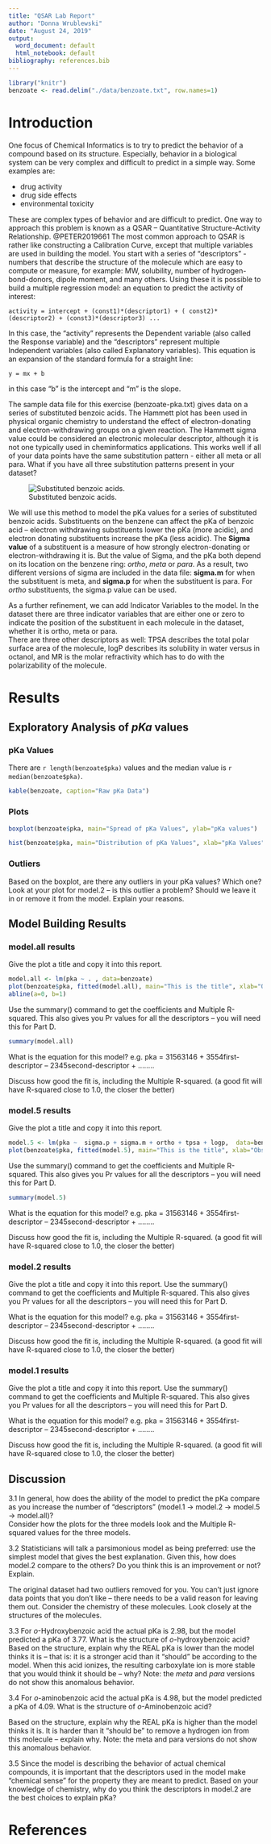 ```yaml
---
title: "QSAR Lab Report"
author: "Donna Wrublewski"
date: "August 24, 2019"
output:
  word_document: default
  html_notebook: default
bibliography: references.bib
---
```


```r
library("knitr")
benzoate <- read.delim("./data/benzoate.txt", row.names=1)
```

# Introduction

One focus of Chemical Informatics is to try to predict the behavior of a compound based 
on its structure. Especially, behavior in a biological system can be very complex and 
difficult to predict in a simple way. Some examples are:

* drug activity
* drug side effects
* environmental toxicity

These are complex types of behavior and are difficult to predict. One way to approach 
this problem is known as a QSAR – Quantitative Structure-Activity Relationship. 
@PETER2019661 The most common approach to QSAR is rather like constructing a Calibration 
Curve, except that multiple variables are used in building the model. You start with a 
series of “descriptors” - numbers that describe the structure of the
molecule which are easy to compute or measure, for example: MW, solubility, number of 
hydrogen- bond-donors, dipole moment, and many others. Using these it is possible to 
build a multiple regression model: an equation to predict the activity of interest:

`
activity = intercept + (const1)*(descriptor1) + ( const2)*(descriptor2) + (const3)*(descriptor3) ...
`

In this case, the “activity” represents the Dependent variable (also called the Response variable) and the “descriptors” represent multiple Independent variables (also called Explanatory variables).  This equation is an expansion of the standard formula for a straight line:

`
y = mx + b
`

in this case “b” is the intercept and “m” is the slope.  

The sample data file for this exercise (benzoate-pka.txt) gives data on a series of 
substituted benzoic acids.  The Hammett plot has been used in physical organic chemistry 
to understand the effect of electron-donating and electron-withdrawing groups on a given 
reaction.  The Hammett sigma value could be considered an electronic molecular 
descriptor, although it is not one typically used in cheminformatics applications.
This works well if all of your data points have the same substitution pattern - either 
all meta or all para.  What if you have all three substitution patterns present in your 
dataset?  

![Substituted benzoic acids.](./images/bromo_benzoic_acids.png)

We will use this method to model the pKa values for a series of substituted benzoic 
acids. Substituents on the benzene can affect the pKa of benzoic acid – electron 
withdrawing substituents lower the pKa (more acidic), and electron donating substituents 
increase the pKa (less acidic). The **Sigma value** of a substituent is a measure of how 
strongly electron-donating or electron-withdrawing it is. But the value of Sigma, and 
the pKa both depend on its location on the benzene ring: _ortho_, _meta_ or _para_. As a 
result, two different versions of sigma are included in the data file:
**sigma.m** for when the substituent is meta, and **sigma.p** for when the substituent 
is para. For _ortho_ substituents, the sigma.p value can be used.

As a further refinement, we can add Indicator Variables to the model.  In the dataset 
there are three indicator variables that are either one or zero to indicate the position 
of the substituent in each molecule in the dataset, whether it is ortho, meta or para.  
There are three other descriptors as well: TPSA describes the total polar surface area 
of the molecule, logP describes its solubility in water versus in octanol, and MR is the 
molar refractivity which has to do with the polarizability of the molecule.

# Results

## Exploratory Analysis of _pKa_ values

### pKa Values

There are `r length(benzoate$pka)` values and the median value is `r median(benzoate$pka)`.

``` r
kable(benzoate, caption="Raw pKa Data")
```

### Plots

```r
boxplot(benzoate$pka, main="Spread of pKa Values", ylab="pKa values")
```

```r
hist(benzoate$pka, main="Distribution of pKa Values", xlab="pKa Values")
```

### Outliers

Based on the boxplot, are there any outliers in your pKa values? Which one?
Look at your plot for model.2 – is this outlier a problem?  Should we leave it in or 
remove it from the model.  Explain your reasons.

## Model Building Results

###  model.all results

Give the plot a title and copy it into this report.

```r
model.all <- lm(pka ~ . , data=benzoate)
plot(benzoate$pka, fitted(model.all), main="This is the title", xlab="Observed pKa", ylab="Predicted pKa")
abline(a=0, b=1)
```

Use the summary() command to get the coefficients and Multiple R-squared. 
This also gives you Pr values for all the descriptors – you will need this for Part D.

```r
summary(model.all)
```

What is the equation for this model?
e.g.  pka = 31563146  + 3554first-descriptor – 2345second-descriptor + ……..

Discuss how good the fit is, including the Multiple R-squared.
(a good fit will have R-squared close to 1.0, the closer the better)

###  model.5 results

Give the plot a title and copy it into this report.

```r
model.5 <- lm(pka ~  sigma.p + sigma.m + ortho + tpsa + logp,  data=benzoate)
plot(benzoate$pka, fitted(model.5), main="This is the title", xlab="Observed pKa", ylab="Predicted pKa")
```

Use the summary() command to get the coefficients and Multiple R-squared. 
This also gives you Pr values for all the descriptors – you will need this for Part D.

```r
summary(model.5)
```

What is the equation for this model?
e.g.  pka = 31563146  + 3554first-descriptor – 2345second-descriptor + ……..

Discuss how good the fit is, including the Multiple R-squared.
(a good fit will have R-squared close to 1.0, the closer the better)

###  model.2 results

Give the plot a title and copy it into this report.
Use the summary() command to get the coefficients and Multiple R-squared. 
This also gives you Pr values for all the descriptors – you will need this for Part D.

What is the equation for this model?
e.g.  pka = 31563146  + 3554first-descriptor – 2345second-descriptor + ……..

Discuss how good the fit is, including the Multiple R-squared.
(a good fit will have R-squared close to 1.0, the closer the better)

###  model.1 results

Give the plot a title and copy it into this report.
Use the summary() command to get the coefficients and Multiple R-squared. 
This also gives you Pr values for all the descriptors – you will need this for Part D.

What is the equation for this model?
e.g.  pka = 31563146  + 3554first-descriptor – 2345second-descriptor + ……..

Discuss how good the fit is, including the Multiple R-squared.
(a good fit will have R-squared close to 1.0, the closer the better)

## Discussion

3.1
In general, how does the ability of the model to predict the pKa compare as you 
increase the number of “descriptors” (model.1 → model.2  → model.5 → model.all)?  
Consider how the plots for the three models look and the Multiple R-squared values for 
the three models.

3.2
Statisticians will talk a parsimonious model as being preferred:  use the simplest 
model that gives the best explanation. Given this, how does model.2 compare to the 
others?  Do you think this is an improvement or not? Explain.

The original dataset had two outliers removed for you. You can't just ignore data points 
that you don't like – there needs to be a valid reason for leaving them out. Consider 
the chemistry of these molecules.  Look closely at the structures of the molecules.

3.3 
For _o_-Hydroxybenzoic acid the actual pKa is 2.98, but the model predicted a pKa of 
3.77. What is the structure of _o_-hydroxybenzoic acid? Based on the structure, explain 
why the REAL pKa is lower than the model thinks it is – that is: it is a stronger acid than it “should” be according to the model. When this acid ionizes, the resulting carboxylate ion is more stable that you would think it should be – why?
Note: the _meta_ and _para_ versions do not show this anomalous behavior.

3.4
For _o_-aminobenzoic acid the actual pKa is 4.98, but the model predicted a pKa of 4.09. What is the structure of _o_-Aminobenzoic acid?

Based on the structure, explain why the REAL pKa is higher than the model thinks it is. 
It is harder than it “should be” to remove a hydrogen ion from this molecule – explain
why.
Note: the meta and para versions do not show this anomalous behavior.

3.5
Since the model is describing the behavior of actual chemical compounds, it is important 
that the descriptors used in the model make "chemical sense" for the property they are 
meant to predict. Based on your knowledge of chemistry, why do you think the descriptors 
in model.2 are the best choices to explain pKa?

# References

